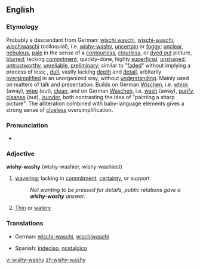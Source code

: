 ==English==

===Etymology===
Probably a descendant from German: [[wischi waschi]], [[wischi-waschi]], [[wischiwaschi]] (colloquial), i.e. [[wishy-washy]], [[uncertain]] or [[foggy]]; [[unclear]], [[nebulous]], [[pale]] in the sense of a [[contourless]], [[clourless]], or [[dyed out]] picture, [[blurred]]; lacking [[commitment]], quickly-done, highly [[superficial]], [[unshaped]], [[untrustworthy]], [[unreliable]], [[preliminary]]; similar to "[[faded]]" without implying a process of loss; , [[dull]], vastly lacking [[depth]] and [[detail]], arbitarily [[oversimplified]] in an unorganized way, without [[understanding]]. Mainly used on matters of talk and presentation. Builds on German [[Wischen]], i.e. [[whisk]] (away), [[wipe]] (out), [[clean]], and on German [[Waschen]], i.e. [[wash]] (away), [[purify]], [[cleanse]] (out), [[launder]], both contrasting the idea of "painting a sharp picture". The alliteration combined with baby-language elements gives a strong sense of [[clueless]] oversimplification.

===Pronunciation===
*{{audio|en-us-wishy-washy.ogg|Audio (US)}}

===Adjective===
'''wishy-washy''' (wishy-washier, wishy-washiest)

#[[waver]]ing; lacking in [[commitment]], [[certainty]], or support
#:''Not wanting to be pressed for details, public relations gave a '''wishy-washy''' answer.''
# [[Thin]] or [[watery]]

===Translations===
{{top}}
*German: [[wischi-waschi]], [[wischiwaschi]]
{{mid}}
*Spanish: [[indeciso]], [[nostalgico]]
{{bottom}}

[[vi:wishy-washy]]
[[zh:wishy-washy]]